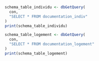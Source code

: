 ```r
schema_table_individu <- dbGetQuery(
  con,
  "SELECT * FROM documentation_indiv"
)
print(schema_table_individu)

schema_table_logement <- dbGetQuery(
  con,
  "SELECT * FROM documentation_logement"
)
print(schema_table_logement)
```

